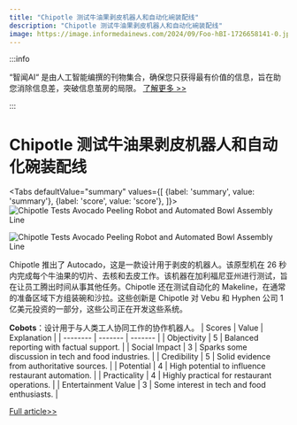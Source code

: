 ```yaml
---
title: "Chipotle 测试牛油果剥皮机器人和自动化碗装配线"
description: "Chipotle 测试牛油果剥皮机器人和自动化碗装配线"
image: https://image.informedainews.com/2024/09/Foo-hBI-1726658141-0.jpg
---
```



:::info

“智闻AI“ 是由人工智能编撰的刊物集合，确保您只获得最有价值的信息，旨在助您消除信息差，突破信息茧房的局限。  [了解更多 >>](/)

:::

# Chipotle 测试牛油果剥皮机器人和自动化碗装配线


<Tabs
	defaultValue="summary"
	values={[
	{label: 'summary', value: 'summary'},
	{label: 'score', value: 'score'},
]}>
<TabItem value="summary">
<img
  src="https://image.informedainews.com/2024/09/Foo-hBI-1726658141-0.jpg"
  alt="Chipotle Tests Avocado Peeling Robot and Automated Bowl Assembly Line"
/>

<img
  src="https://image.informedainews.com/2024/09/Foo-NY5-1726658141-1.jpg"
  alt="Chipotle Tests Avocado Peeling Robot and Automated Bowl Assembly Line"
/>



Chipotle 推出了 Autocado，这是一款设计用于剥皮的机器人。该原型机在 26 秒内完成每个牛油果的切片、去核和去皮工作。该机器在加利福尼亚州进行测试，旨在让员工腾出时间从事其他任务。Chipotle 还在测试自动化的 Makeline，在通常的准备区域下方组装碗和沙拉。这些创新是 Chipotle 对 Vebu 和 Hyphen 公司 1 亿美元投资的一部分，这些公司正在开发这些系统。

**Cobots**：设计用于与人类工人协同工作的协作机器人。
</TabItem>
<TabItem value="score">
	| Scores     | Value   | Explanation |
	| -------- | ------- | ------- |
	| Objectivity  | 5    | Balanced reporting with factual support.    |
	| Social Impact | 3     | Sparks some discussion in tech and food industries.    |
	| Credibility    | 5    | Solid evidence from authoritative sources.    |
	| Potential    | 4    | High potential to influence restaurant automation.    |
	| Practicality    | 4    | Highly practical for restaurant operations.    |
	| Entertainment Value    | 3    | Some interest in tech and food enthusiasts.    |
</TabItem>
</Tabs>

[Full article>>](https://www.cnbeta.com.tw/articles/tech/1446047.htm)
